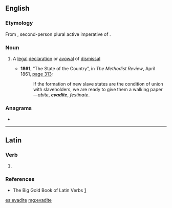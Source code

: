 ==English==

===Etymology===
From {{etyl|la|en}} {{m|la|ēvādite}}, second-person plural active imperative of {{m|la|ēvādō||pass over, flee}}.

===Noun===
{{en-noun}}

# {{lb|en|legal}} A [[legal]] [[declaration]] or [[avowal]] of [[dismissal]]
#* '''1861''', “The State of the Country”, in ''The Methodist Review'', April 1861, [http://books.google.com/books?id=KIxJAAAAMAAJ&pg=PA313&dq=evadite page 313]:
#*: If the formation of new slave states are the condition of union with slaveholders, we are ready to give them a walking paper—''abite'', '''''evadite''''', ''festinate''.

===Anagrams===
* {{l|en|deviate}}

----

==Latin==

===Verb===
{{la-verb-form|ēvādite}}

# {{inflection of|ēvādō||2|p|actv|impr|lang=la}}

===References===
* The Big Gold Book of Latin Verbs [http://books.google.com/books?id=qowUAQAAIAAJ&q=evadite&dq=evadite&lr=]

[[es:evadite]]
[[mg:evadite]]